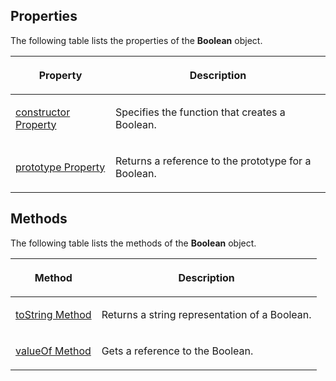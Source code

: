 {{Page_Title}}
{{Flags}}
{{Summary_Section|Creates a new Boolean value.

}}
{{JS_Syntax|Formats={{JS_Syntax_Format
|Format= boolObj = new Boolean([ boolValue ])}}
|Values={{JS_Syntax_Parameter
|Name=boolObj
|Required=Required
|Description=The variable name to which the '''Boolean''' object is assigned.}}{{JS_Syntax_Parameter
|Name=boolValue
|Required=Optional
|Description=The initial Boolean value for the new object. If boolvalue is omitted, or is false , 0, null , NaN , or an empty string, the initial value of the Boolean object is false. Otherwise, the initial value is true.}}
}}
{{Remarks_Section
|Remarks=The '''Boolean''' object is a wrapper for the Boolean data type. JavaScript implicitly uses the '''Boolean''' object whenever a Boolean data type is converted to a '''Boolean''' object.

You rarely instantiate the '''Boolean''' object explicitly.
}}
==Properties==
The following table lists the properties of the '''Boolean''' object.

{| class='wikitable'
|-
! Property
! Description
|-
| [[javascript/Boolean/constructor|constructor Property]]
| Specifies the function that creates a Boolean.
|-
| [[javascript/Boolean/prototype|prototype Property]]
| Returns a reference to the prototype for a Boolean.
|}
==Methods==
The following table lists the methods of the '''Boolean''' object.

{| class='wikitable'
|-
! Method
! Description
|-
| [[javascript/Boolean/toString|toString Method]]
| Returns a string representation of a Boolean.
|-
| [[javascript/Boolean/valueOf|valueOf Method]]
| Gets a reference to the Boolean.
|}
{{Topics | JS Basic}}

{{External_Attribution
|Is_CC-BY-SA=No
|Sources=MSDN
|MDN_link=
|MSDN_link=http://msdn.microsoft.com/en-us/library/ie/t7bkhaz6(v=vs.94).aspx
|HTML5Rocks_link=
}}
